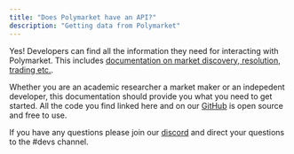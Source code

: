 ```yaml
---
title: "Does Polymarket have an API?"
description: "Getting data from Polymarket"
---
```


Yes! Developers can find all the information they need for interacting with Polymarket. This includes [documentation on market discovery, resolution, trading etc.](https://docs.polymarket.com/#introduction). 

Whether you are an academic researcher a market maker or an indepedent developer, this documentation should provide you what you need to get started. All the code you find linked here and on our [GitHub](https://github.com/polymarket) is open source and free to use. 

If you have any questions please join our [discord](https://discord.gg/polymarket) and direct your questions to the #devs channel.
